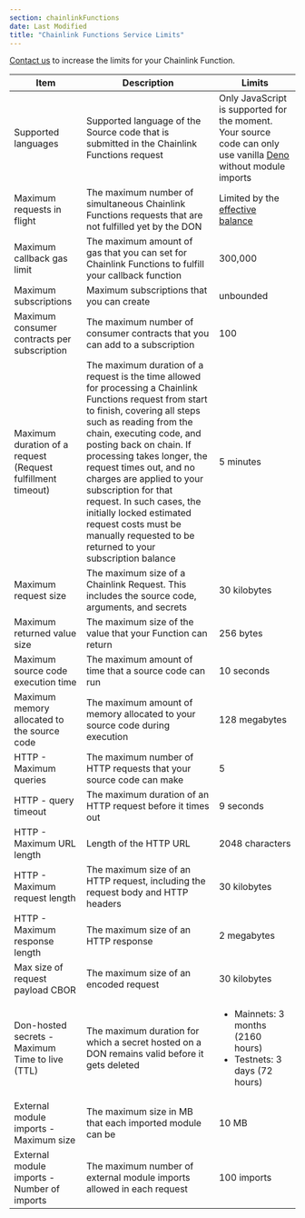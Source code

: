 ```yaml
---
section: chainlinkFunctions
date: Last Modified
title: "Chainlink Functions Service Limits"
---
```



<Aside type="note" title="Increase the limits">
  <a href="https://chain.link/contact?v=Integrate%20Functions">Contact us</a> to increase the limits for your Chainlink
  Function.
</Aside>

| Item                                                            | Description                                                                                                                                                                                                                                                                                                                                                                                                                                                                    | Limits                                                                                                                               |
| --------------------------------------------------------------- | ------------------------------------------------------------------------------------------------------------------------------------------------------------------------------------------------------------------------------------------------------------------------------------------------------------------------------------------------------------------------------------------------------------------------------------------------------------------------------ | ------------------------------------------------------------------------------------------------------------------------------------ |
| Supported languages                                             | Supported language of the Source code that is submitted in the Chainlink Functions request                                                                                                                                                                                                                                                                                                                                                                                     | Only JavaScript is supported for the moment. Your source code can only use vanilla [Deno](https://deno.land/) without module imports |
| Maximum requests in flight                                      | The maximum number of simultaneous Chainlink Functions requests that are not fulfilled yet by the DON                                                                                                                                                                                                                                                                                                                                                                          | Limited by the [effective balance](/chainlink-functions/resources/architecture#subscription-management)                              |
| Maximum callback gas limit                                      | The maximum amount of gas that you can set for Chainlink Functions to fulfill your callback function                                                                                                                                                                                                                                                                                                                                                                           | 300,000                                                                                                                              |
| Maximum subscriptions                                           | Maximum subscriptions that you can create                                                                                                                                                                                                                                                                                                                                                                                                                                      | unbounded                                                                                                                            |
| Maximum consumer contracts per subscription                     | The maximum number of consumer contracts that you can add to a subscription                                                                                                                                                                                                                                                                                                                                                                                                    | 100                                                                                                                                  |
| Maximum duration of a request<br/>(Request fulfillment timeout) | The maximum duration of a request is the time allowed for processing a Chainlink Functions request from start to finish, covering all steps such as reading from the chain, executing code, and posting back on chain. If processing takes longer, the request times out, and no charges are applied to your subscription for that request. In such cases, the initially locked estimated request costs must be manually requested to be returned to your subscription balance | 5 minutes                                                                                                                            |
| Maximum request size                                            | The maximum size of a Chainlink Request. This includes the source code, arguments, and secrets                                                                                                                                                                                                                                                                                                                                                                                 | 30 kilobytes                                                                                                                         |
| Maximum returned value size                                     | The maximum size of the value that your Function can return                                                                                                                                                                                                                                                                                                                                                                                                                    | 256 bytes                                                                                                                            |
| Maximum source code execution time                              | The maximum amount of time that a source code can run                                                                                                                                                                                                                                                                                                                                                                                                                          | 10 seconds                                                                                                                           |
| Maximum memory allocated to the source code                     | The maximum amount of memory allocated to your source code during execution                                                                                                                                                                                                                                                                                                                                                                                                    | 128 megabytes                                                                                                                        |
| HTTP - Maximum queries                                          | The maximum number of HTTP requests that your source code can make                                                                                                                                                                                                                                                                                                                                                                                                             | 5                                                                                                                                    |
| HTTP - query timeout                                            | The maximum duration of an HTTP request before it times out                                                                                                                                                                                                                                                                                                                                                                                                                    | 9 seconds                                                                                                                            |
| HTTP - Maximum URL length                                       | Length of the HTTP URL                                                                                                                                                                                                                                                                                                                                                                                                                                                         | 2048 characters                                                                                                                      |
| HTTP - Maximum request length                                   | The maximum size of an HTTP request, including the request body and HTTP headers                                                                                                                                                                                                                                                                                                                                                                                               | 30 kilobytes                                                                                                                         |
| HTTP - Maximum response length                                  | The maximum size of an HTTP response                                                                                                                                                                                                                                                                                                                                                                                                                                           | 2 megabytes                                                                                                                          |
| Max size of request payload CBOR                                | The maximum size of an encoded request                                                                                                                                                                                                                                                                                                                                                                                                                                         | 30 kilobytes                                                                                                                         |
| Don-hosted secrets - Maximum Time to live (TTL)                 | The maximum duration for which a secret hosted on a DON remains valid before it gets deleted                                                                                                                                                                                                                                                                                                                                                                                   | <ul><li>Mainnets: 3 months (2160 hours)</li><li>Testnets: 3 days (72 hours)</li></ul>                                                |
| External module imports - Maximum size                          | The maximum size in MB that each imported module can be                                                                                                                                                                                                                                                                                                                                                                                                                        | 10 MB                                                                                                                                |
| External module imports - Number of imports                     | The maximum number of external module imports allowed in each request                                                                                                                                                                                                                                                                                                                                                                                                          | 100 imports                                                                                                                          |
